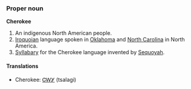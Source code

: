 ===Proper noun===
'''Cherokee'''

# An indigenous North American people.
# [[Iroquoian]] language spoken in [[Oklahoma]] and [[North Carolina]] in North America.
# [[Syllabary]] for the Cherokee language invented by [[Sequoyah]].

====Translations====
*Cherokee: [[ᏣᎳᎩ]] (tsalagi)